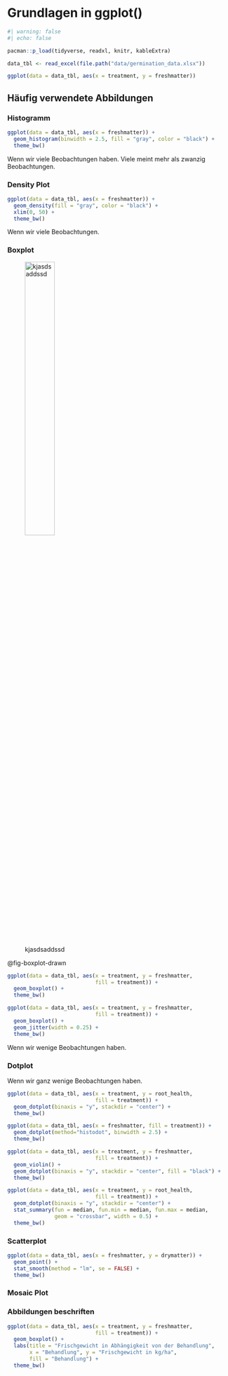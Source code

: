 # Grundlagen in ggplot()

```r
#| warning: false
#| echo: false

pacman::p_load(tidyverse, readxl, knitr, kableExtra)

```

```r
data_tbl <- read_excel(file.path("data/germination_data.xlsx"))

ggplot(data = data_tbl, aes(x = treatment, y = freshmatter))

```

## Häufig verwendete Abbildungen

### Histogramm

```r

ggplot(data = data_tbl, aes(x = freshmatter)) +
  geom_histogram(binwidth = 2.5, fill = "gray", color = "black") +
  theme_bw()

```

Wenn wir viele Beobachtungen haben. Viele meint mehr als zwanzig Beobachtungen.

### Density Plot

```r

ggplot(data = data_tbl, aes(x = freshmatter)) +
  geom_density(fill = "gray", color = "black") +
  xlim(0, 50) +
  theme_bw()

```

Wenn wir viele Beobachtungen.

### Boxplot

![kjasdsaddssd](images/boxplot-drawn.png){#fig-boxplot-drawn fig-align="center" width="40%"}

@fig-boxplot-drawn

```r

ggplot(data = data_tbl, aes(x = treatment, y = freshmatter,
                            fill = treatment)) +
  geom_boxplot() +
  theme_bw()

```

```r

ggplot(data = data_tbl, aes(x = treatment, y = freshmatter,
                            fill = treatment)) +
  geom_boxplot() +
  geom_jitter(width = 0.25) +
  theme_bw()

```

Wenn wir wenige Beobachtungen haben.

### Dotplot

Wenn wir ganz wenige Beobachtungen haben.

```r

ggplot(data = data_tbl, aes(x = treatment, y = root_health,
                            fill = treatment)) +
  geom_dotplot(binaxis = "y", stackdir = "center") +
  theme_bw()

```

```r

ggplot(data = data_tbl, aes(x = freshmatter, fill = treatment)) +
  geom_dotplot(method="histodot", binwidth = 2.5) +
  theme_bw()

```

```r

ggplot(data = data_tbl, aes(x = treatment, y = freshmatter,
                            fill = treatment)) +
  geom_violin() +
  geom_dotplot(binaxis = "y", stackdir = "center", fill = "black") +
  theme_bw()

```

```r
ggplot(data = data_tbl, aes(x = treatment, y = root_health,
                            fill = treatment)) +
  geom_dotplot(binaxis = "y", stackdir = "center") +
  stat_summary(fun = median, fun.min = median, fun.max = median,
               geom = "crossbar", width = 0.5) +
  theme_bw()

```

### Scatterplot

```r
ggplot(data = data_tbl, aes(x = freshmatter, y = drymatter)) +
  geom_point() +
  stat_smooth(method = "lm", se = FALSE) +
  theme_bw()

```

### Mosaic Plot

### Abbildungen beschriften

```r

ggplot(data = data_tbl, aes(x = treatment, y = freshmatter,
                            fill = treatment)) +
  geom_boxplot() +
  labs(title = "Frischgewicht in Abhängigkeit von der Behandlung",
       x = "Behandlung", y = "Frischgewicht in kg/ha",
       fill = "Behandlung") +
  theme_bw()

```
